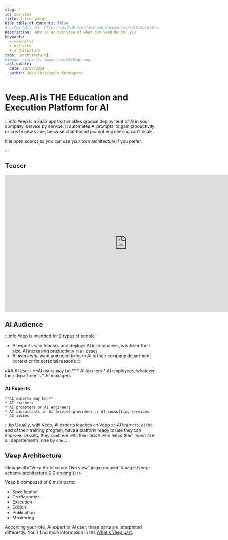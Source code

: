 ```yaml
---
slug: /
id: overview
title: Introduction
hide_table_of_contents: false
#custom_edit_url: https://github.com/facebook/docusaurus/edit/main/docs/api-doc-markdown.md
description: Here is an overview of what can Veep do for you
keywords:
  - veepdotai
  - overview
  - architecture
tags: [architecture]
#image: https://i.imgur.com/mErPwqL.png
last_update:
  date: 10/28/2024
  author: Jean-Christophe Kermagoret
---
```


# Veep.AI is THE Education and Execution Platform for AI

:::info
Veep is a SaaS app that enables gradual deployment of AI in your company, service by service. It automates AI prompts, to gain productivity or create new value, because chat-based prompt engineering can't scale.

It is open source so you can use your own architecture if you prefer.

:::

## Teaser
<center>
<iframe width="800" height="448" title="YouTube video player"
  src="https://www.youtube.com/embed/e6Zw30R8CWU?si=LNRzUtEzPjf_5oAE"
  frameborder="0" allow="accelerometer; autoplay; clipboard-write; encrypted-media; gyroscope; picture-in-picture; web-share"
  referrerpolicy="strict-origin-when-cross-origin" allowfullscreen>
</iframe>
</center>

## AI Audience

:::info
Veep is intended for 2 types of people:
* AI experts who teaches and deploys AI in companies, whatever their size, AI increasing productivity in all cases
* AI users who want and need to learn AI in their company department context or for personal reasons
:::

<Columns> 
  <Column className='text--left'>
### AI Users
    **AI users may be:**
    * AI learners
    * AI employees, whatever their departments
    * AI managers
  </Column>
  <Column className='vertical-align--center text--left'>

### AI Experts
    **AI experts may be:**
    * AI teachers
    * AI prompters or AI engineers
    * AI consultants in AI service providers or AI consulting services
    * AI indies

  </Column>
</Columns>

:::tip
Usually, with Veep, AI experts teaches on Veep so AI learners, at the end of their training program, have a platform ready to use they can improve. Usually, they continue with thier teach who helps them inject AI in all departements, one by one. 
:::

## Veep Architecture

<div class="zoom">


<Image alt="Veep Architecture Overview" img={require('./images/veep-schema-architecture-2.0-en.png')} />

</div>

Veep is composed of 6 main parts: 

* Specification
* Configuration
* Execution
* Edition
* Publication
* Monitoring

According your role, AI expert or AI user, these parts are interpreted differently. You'll find more information in the [What's Veep part](app/part-overview).
